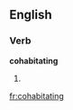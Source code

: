 
==English==

===Verb===
'''cohabitating'''

# {{present participle of|[[cohabitate]]}}

[[fr:cohabitating]]